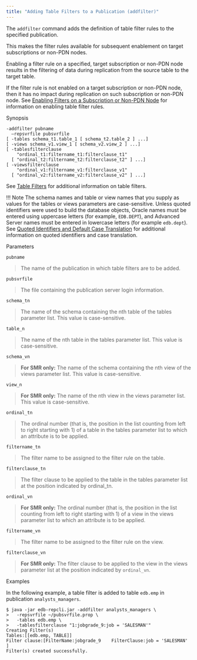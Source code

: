 ```yaml
---
title: "Adding Table Filters to a Publication (addfilter)"
---
```


<div id="adding_tablefilters_to_publication" class="registered_link"></div>

The `addfilter` command adds the definition of table filter rules to the specified publication.

This makes the filter rules available for subsequent enablement on target subscriptions or non-PDN nodes.

Enabling a filter rule on a specified, target subscription or non-PDN node results in the filtering of data during replication from the source table to the target table.

If the filter rule is not enabled on a target subscription or non-PDN node, then it has no impact during replication on such subscription or non-PDN node. See [Enabling Filters on a Subscription or Non-PDN Node](38_enable_filters_on_subscription_or_non_pdn_node/#enable_filters_on_subscription_or_non_pdn_node) for information on enabling table filter rules.

Synopsis

```text
-addfilter pubname
  –repsvrfile pubsvrfile
[ -tables schema_t1.table_1 [ schema_t2.table_2 ] ...]
[ -views schema_v1.view_1 [ schema_v2.view_2 ] ...]
[ -tablesfilterclause
    "ordinal_t1:filtername_t1:filterclause_t1"
  [ "ordinal_t2:filtername_t2:filterclause_t2" ] ...]
[ -viewsfilterclause
    "ordinal_v1:filtername_v1:filterclause_v1"
  [ "ordinal_v2:filtername_v2:filterclause_v2" ] ...]
```

See [Table Filters](../../02_overview/02_replication_concepts_and_definitions/13_table_filters/#table_filters) for additional information on table filters.

!!! Note
    The schema names and table or view names that you supply as values for the tables or views parameters are case-sensitive. Unless quoted identifiers were used to build the database objects, Oracle names must be entered using uppercase letters (for example, `EDB.DEPT`), and Advanced Server names must be entered in lowercase letters (for example `edb.dept`). See [Quoted Identifiers and Default Case Translation](../../10_appendix/04_miscellaneous_xdb_processing_topics/05_quoted_identifiers/#quoted_identifiers) for additional information on quoted identifiers and case translation.

Parameters

`pubname`

> The name of the publication in which table filters are to be added.

`pubsvrfile`

> The file containing the publication server login information.

`schema_tn`

> The name of the schema containing the nth table of the tables parameter list. This value is case-sensitive.

`table_n`

> The name of the nth table in the tables parameter list. This value is case-sensitive.

`schema_vn`

> **For SMR only:** The name of the schema containing the nth view of the views parameter list. This value is case-sensitive.

`view_n`

> **For SMR only:** The name of the nth view in the views parameter list. This value is case-sensitive.

`ordinal_tn`

> The ordinal number (that is, the position in the list counting from left to right starting with 1) of a table in the tables parameter list to which an attribute is to be applied.

`filtername_tn`

> The filter name to be assigned to the filter rule on the table.

`filterclause_tn`

> The filter clause to be applied to the table in the tables parameter list at the position indicated by ordinal_tn.

`ordinal_vn`

> **For SMR only:** The ordinal number (that is, the position in the list counting from left to right starting with 1) of a view in the views parameter list to which an attribute is to be applied.

`filtername_vn`

> The filter name to be assigned to the filter rule on the view.

`filterclause_vn`

> **For SMR only:** The filter clause to be applied to the view in the views parameter list at the position indicated by `ordinal_vn`.

Examples

In the following example, a table filter is added to table `edb.emp` in publication `analysts_managers`.

```text
$ java -jar edb-repcli.jar -addfilter analysts_managers \
>   -repsvrfile ~/pubsvrfile.prop \
>   -tables edb.emp \
>   -tablesfilterclause "1:jobgrade_9:job = 'SALESMAN'"
Creating Filter(s)
Tables:[[edb.emp, TABLE]]
Filter clause:[FilterName:jobgrade_9    FilterClause:job = 'SALESMAN'   ]
Filter(s) created successfully.
```
